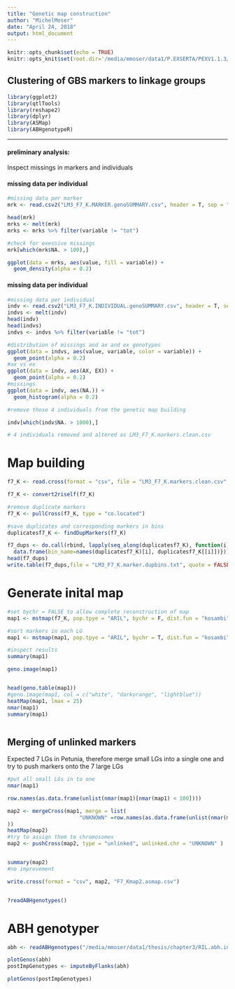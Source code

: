 ```yaml
---
title: "Genetic map construction"
author: "MichelMoser"
date: "April 24, 2018"
output: html_document
---
```


```r
knitr::opts_chunk$set(echo = TRUE)
knitr::opts_knit$set(root.dir='/media/mmoser/data1/P.EXSERTA/PEXV1.1.3/genetic_maps/markers/F7-K/')
```

## Clustering of GBS markers to linkage groups


```r
library(ggplot2)
library(qtlTools)
library(reshape2)
library(dplyr)
library(ASMap)
library(ABHgenotypeR)
```

------
         
         
#### **preliminary analysis:** 

Inspect missings in markers and individuals

#### **missing data per individual**

```r
#missing data per marker
mrk <- read.csv2("LM3_F7_K.MARKER.genoSUMMARY.csv", header = T, sep = ",")

head(mrk)
mrks <- melt(mrk)
mrks <- mrks %>% filter(variable != "tot")

#check for exessive missings
mrk[which(mrk$NA. > 100),]

ggplot(data = mrks, aes(value, fill = variable)) +
  geom_density(alpha = 0.2)

```

#### **missing data per individual**

```r
#missing data per individual
indv <- read.csv2("LM3_F7_K.INDIVIDUAL.genoSUMMARY.csv", header = T, sep = ",")
indvs <- melt(indv)
head(indv)
head(indvs)
indvs <- indvs %>% filter(variable != "tot")

#distribution of missings and ax and ex genotypes
ggplot(data = indvs, aes(value, variable, color = variable)) +
  geom_point(alpha = 0.2)
#ax vs ex
ggplot(data = indv, aes(AX, EX)) +
  geom_point(alpha = 0.2)
#missings
ggplot(data = indv, aes(NA.)) +
  geom_histogram(alpha = 0.2)

#remove those 4 individuals from the genetic map building

indv[which(indv$NA. > 1000),]

# 4 individuals removed and altered as LM3_F7_K.markers.clean.csv
```

# **Map building** 


```r
f7_K <- read.cross(format = "csv", file = "LM3_F7_K.markers.clean.csv", F.gen = 7, genotypes = c("AX", "HET", "EX"))

f7_K <- convert2riself(f7_K)

#remove duplicate markers
f7_K <- pullCross(f7_K, type = "co.located")

#save duplicates and corresponding markers in bins
duplicatesf7_K <- findDupMarkers(f7_K)

f7_dups <- do.call(rbind, lapply(seq_along(duplicatesf7_K), function(i){
  data.frame(bin_name=names(duplicatesf7_K)[i], duplicatesf7_K[[i]])}))
head(f7_dups)
write.table(f7_dups,file = "LM3_F7_K.marker.dupbins.txt", quote = FALSE, row.names = FALSE)

```
# Generate inital map

```r

#set bychr = FALSE to allow complete reconstruction of map 
map1 <- mstmap(f7_K, pop.tpye = "ARIL", bychr = F, dist.fun = "kosambi", trace = TRUE, detectBadData = T, p.value = 1e-09, , mvest.bc = TRUE, return.imputed = T)

#sort markers in each LG
map1 <- mstmap(map1, pop.tpye = "ARIL", bychr = T, dist.fun = "kosambi", trace = TRUE, detectBadData = T, p.value = 1e-09, , mvest.bc = TRUE, return.imputed = T)

#inspect results
summary(map1)

geno.image(map1)


head(geno.table(map1))
#geno.image(map1, col = c("white", "darkorange", "lightblue"))
heatMap(map1, lmax = 25)
nmar(map1)
summary(map1)



```

## Merging of unlinked markers

Expected 7 LGs in Petunia, therefore merge small LGs into a single one and try to push markers onto the 7 large LGs

```r
#put all small LGs in to one
nmar(map1)

row.names(as.data.frame(unlist(nmar(map1)[nmar(map1) < 100])))

map2 <- mergeCross(map1, merge = list(
                       "UNKNOWN" =row.names(as.data.frame(unlist(nmar(map1)[nmar(map1) < 100])))
))
heatMap(map2)
#try to assign them to chromosomes
map2 <- pushCross(map2, type = "unlinked", unlinked.chr = "UNKNOWN" )


summary(map2)
#no improvement

write.cross(format = "csv", map2, "F7_Kmap2.asmap.csv")


?readABHgenotypes()

```

# ABH genotyper 




```r

abh <- readABHgenotypes("/media/mmoser/data1/thesis/chapter3/RIL.abh.input", nameA = "A", nameB = "B")

plotGenos(abh)
postImpGenotypes <- imputeByFlanks(abh)

plotGenos(postImpGenotypes)
```


